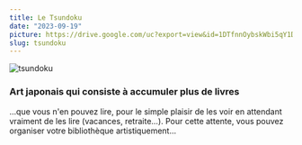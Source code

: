 ```yaml
---
title: Le Tsundoku
date: "2023-09-19"
picture: https://drive.google.com/uc?export=view&id=1DTfnnOybskWbi5qY1DSmx4aCWsURsaE0
slug: tsundoku
---
```


<div className='flex items-center justify-center'>
  <Image
    src='https://drive.google.com/uc?export=view&id=1DTfnnOybskWbi5qY1DSmx4aCWsURsaE0'
    alt='tsundoku'
    width={400}
    height={400}
  />
</div>

<h3>Art japonais qui consiste à accumuler plus de livres</h3>

<p className='text-justify'>
  ...que vous n'en pouvez lire, pour le simple plaisir de les voir en attendant
  vraiment de les lire (vacances, retraite...). Pour cette attente, vous pouvez
  organiser votre bibliothèque artistiquement...
</p>
